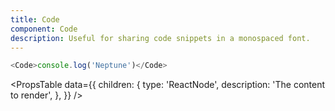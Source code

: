 ```yaml
---
title: Code
component: Code
description: Useful for sharing code snippets in a monospaced font.
---
```


```js live
<Code>console.log('Neptune')</Code>
```

<PropsTable
  data={{
    children: {
      type: 'ReactNode',
      description: 'The content to render',
    },
  }}
/>
